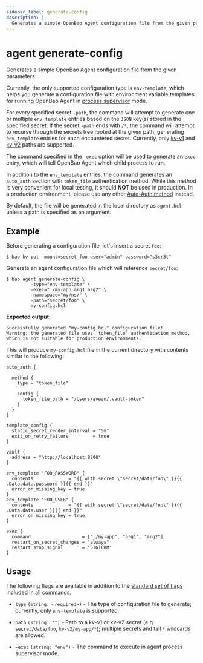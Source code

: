 ```yaml
---
sidebar_label: generate-config
description: |-
  Generates a simple OpenBao Agent configuration file from the given parameters.
---
```


# agent generate-config

Generates a simple OpenBao Agent configuration file from the given parameters.

Currently, the only supported configuration type is `env-template`, which
helps you generate a configuration file with environment variable templates
for running OpenBao Agent in
[process supervisor](../process-supervisor.mdx)
mode.

For every specified secret `-path`, the command will attempt to generate one or
multiple `env_template` entries based on the `JSON` key(s) stored in the
specified secret. If the secret `-path` ends with `/*`, the command will
attempt to recurse through the secrets tree rooted at the given path,
generating `env_template` entries for each encountered secret. Currently,
only [kv-v1](../../../secrets/kv/kv-v1.mdx) and
[kv-v2](../../../secrets/kv/kv-v2.mdx) paths are supported.

The command specified in the `-exec` option will be used to generate an
`exec` entry, which will tell OpenBao Agent which child process to run.

In addition to the `env_template` entries, the command generates an `auto_auth`
section with `token_file` authentication method. While this method is very
convenient for local testing, it should **NOT** be used in production. In a
production environment, please use any other
[Auto-Auth method](../../autoauth/methods/index.mdx) instead.

By default, the file will be generated in the local directory as `agent.hcl`
unless a path is specified as an argument.

## Example

Before generating a configuration file, let's insert a secret `foo`:

```shell-session
$ bao kv put -mount=secret foo user="admin" password="s3cr3t"
```

Generate an agent configuration file which will reference `secret/foo`:

```shell-session
$ bao agent generate-config \
         -type="env-template" \
         -exec="./my-app arg1 arg2" \
         -namespace="my/ns/" \
         -path="secret/foo" \
         my-config.hcl
```

**Expected output:** 

```plaintext
Successfully generated "my-config.hcl" configuration file!
Warning: the generated file uses 'token_file' authentication method, which is not suitable for production environments.
```

This will produce `my-config.hcl` file in the current directory with contents
similar to the following:

```hcl
auto_auth {

  method {
    type = "token_file"

    config {
      token_file_path = "/Users/avean/.vault-token"
    }
  }
}

template_config {
  static_secret_render_interval = "5m"
  exit_on_retry_failure         = true
}

vault {
  address = "http://localhost:8200"
}

env_template "FOO_PASSWORD" {
  contents             = "{{ with secret \"secret/data/foo\" }}{{ .Data.data.password }}{{ end }}"
  error_on_missing_key = true
}
env_template "FOO_USER" {
  contents             = "{{ with secret \"secret/data/foo\" }}{{ .Data.data.user }}{{ end }}"
  error_on_missing_key = true
}

exec {
  command                   = ["./my-app", "arg1", "arg2"]
  restart_on_secret_changes = "always"
  restart_stop_signal       = "SIGTERM"
}
```

## Usage

The following flags are available in addition to the [standard set of
flags](../../../commands/index.mdx) included in all commands.

- `type` `(string: <required>)` - The type of configuration file to generate;
  currently, only `env-template` is supported.

- `path` `(string: "")` - Path to a kv-v1 or kv-v2 secret
  (e.g. `secret/data/foo`, `kv-v2/my-app/*`); multiple secrets and tail `*`
  wildcards are allowed.

- `-exec` `(string: "env")` - The command to execute in agent process
  supervisor mode.
